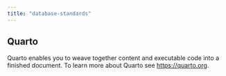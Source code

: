 ```yaml
---
title: "database-standards"
---
```


## Quarto

Quarto enables you to weave together content and executable code into a finished document. To learn more about Quarto see <https://quarto.org>.
